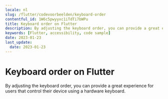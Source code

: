 ```yaml
---
locale: nl
slug: /flutter/codevoorbeelden/keyboard-order
contentful_id: 1W6c5pwyyxc1iTdTi7bWPu
title: Keyboard order on Flutter
description: By adjusting the keyboard order, you can provide a great experience for users that control their device using a hardware keyboard.
keywords: [Flutter, accessibility, code sample]
date: 2023-01-23
last_update:
  date: 2023-01-23
---
```


# Keyboard order on Flutter

By adjusting the keyboard order, you can provide a great experience for users that control their device using a hardware keyboard.

<CodeSample id="keyboard-order" framework="flutter" locale="nl"/>
